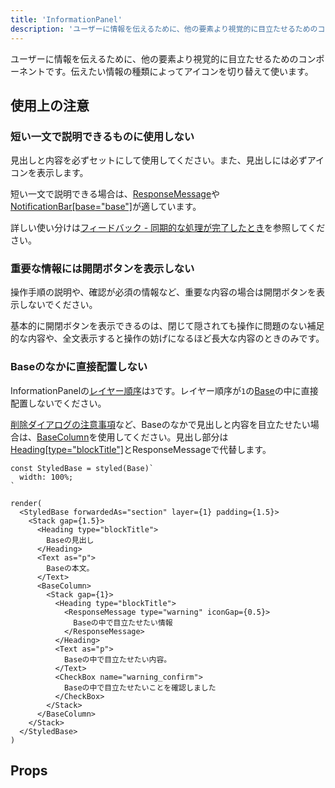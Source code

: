 ```yaml
---
title: 'InformationPanel'
description: 'ユーザーに情報を伝えるために、他の要素より視覚的に目立たせるためのコンポーネントです。'
---
```


ユーザーに情報を伝えるために、他の要素より視覚的に目立たせるためのコンポーネントです。伝えたい情報の種類によってアイコンを切り替えて使います。

<ComponentStory name="InformationPanel" />

## 使用上の注意

### 短い一文で説明できるものに使用しない

見出しと内容を必ずセットにして使用してください。また、見出しには必ずアイコンを表示します。

短い一文で説明できる場合は、[ResponseMessage](/products/components/response-message/)や[NotificationBar[base="base"]](/products/components/notification-bar/)が適しています。

詳しい使い分けは[フィードバック - 同期的な処理が完了したとき](/products/design-patterns/feedback/#h3-6)を参照してください。

### 重要な情報には開閉ボタンを表示しない

操作手順の説明や、確認が必須の情報など、重要な内容の場合は開閉ボタンを表示しないでください。

基本的に開閉ボタンを表示できるのは、閉じて隠されても操作に問題のない補足的な内容や、全文表示すると操作の妨げになるほど長大な内容のときのみです。

### Baseのなかに直接配置しない

InformationPanelの[レイヤー順序](/products/design-tokens/z-index/#h2-1)は`3`です。レイヤー順序が`1`の[Base](/products/components/base/)の中に直接配置しないでください。

[削除ダイアログの注意事項](/products/design-patterns/delete-dialog/#h3-4)など、Baseのなかで見出しと内容を目立たせたい場合は、[BaseColumn](/products/components/base/base-column/)を使用してください。見出し部分は[Heading[type="blockTitle"]](/products/components/heading/)とResponseMessageで代替します。


```tsx editable withStyled codeBlock
const StyledBase = styled(Base)`
  width: 100%;
`

render(
  <StyledBase forwardedAs="section" layer={1} padding={1.5}>
    <Stack gap={1.5}>
      <Heading type="blockTitle">
        Baseの見出し
      </Heading>
      <Text as="p">
        Baseの本文。
      </Text>
      <BaseColumn>
        <Stack gap={1}>
          <Heading type="blockTitle">
            <ResponseMessage type="warning" iconGap={0.5}>
              Baseの中で目立たせたい情報
            </ResponseMessage>
          </Heading>
          <Text as="p">
            Baseの中で目立たせたい内容。
          </Text>
          <CheckBox name="warning_confirm">
            Baseの中で目立たせたいことを確認しました
          </CheckBox>
        </Stack>
      </BaseColumn>
    </Stack>
  </StyledBase>
)
```

## Props

<ComponentPropsTable name="InformationPanel" />


